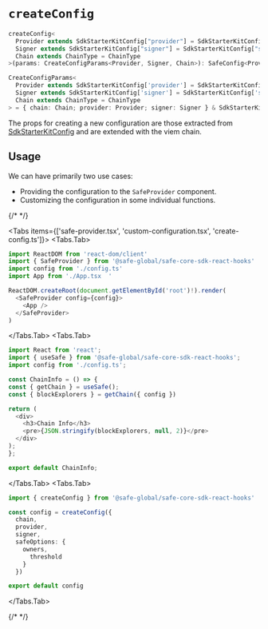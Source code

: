 
# `createConfig`

```typescript
createConfig<
  Provider extends SdkStarterKitConfig["provider"] = SdkStarterKitConfig["provider"],
  Signer extends SdkStarterKitConfig["signer"] = SdkStarterKitConfig["signer"],
  Chain extends ChainType = ChainType
>(params: CreateConfigParams<Provider, Signer, Chain>): SafeConfig<Provider, Signer, Chain>

CreateConfigParams<
  Provider extends SdkStarterKitConfig['provider'] = SdkStarterKitConfig['provider'],
  Signer extends SdkStarterKitConfig['signer'] = SdkStarterKitConfig['signer'],
  Chain extends ChainType = ChainType
> = { chain: Chain; provider: Provider; signer: Signer } & SdkStarterKitConfig
```

The props for creating a new configuration are those extracted from [SdkStarterKitConfig](https://github.com/safe-global/safe-core-sdk/blob/main/packages/sdk-starter-kit/src/types.ts#L49-L65) and are extended with the viem chain.

## Usage

We can have primarily two use cases:

- Providing the configuration to the `SafeProvider` component.  
- Customizing the configuration in some individual functions.

{/* <!-- vale off --> */}

<Tabs items={['safe-provider.tsx', 'custom-configuration.tsx', 'create-config.ts']}>
  <Tabs.Tab>
  ```typescript
  import ReactDOM from 'react-dom/client'
  import { SafeProvider } from '@safe-global/safe-core-sdk-react-hooks'
  import config from './config.ts'
  import App from './App.tsx  '

  ReactDOM.createRoot(document.getElementById('root')!).render(
    <SafeProvider config={config}>
      <App />
    </SafeProvider>
  )
  ```
  </Tabs.Tab>
  <Tabs.Tab>
  ```typescript
  import React from 'react';
  import { useSafe } from '@safe-global/safe-core-sdk-react-hooks';
  import config from './config.ts';

  const ChainInfo = () => {
  const { getChain } = useSafe();
  const { blockExplorers } = getChain({ config })

  return (
    <div>
      <h3>Chain Info</h3>
      <pre>{JSON.stringify(blockExplorers, null, 2)}</pre>
    </div>
  );
  };

  export default ChainInfo;
  ```
  </Tabs.Tab>
  <Tabs.Tab>
  ```typescript
  import { createConfig } from '@safe-global/safe-core-sdk-react-hooks'

  const config = createConfig({
    chain,
    provider,
    signer,
    safeOptions: {
      owners,
        threshold
      }
    })

  export default config
  ```
  </Tabs.Tab>
</Tabs>

{/* <!-- vale on --> */}
